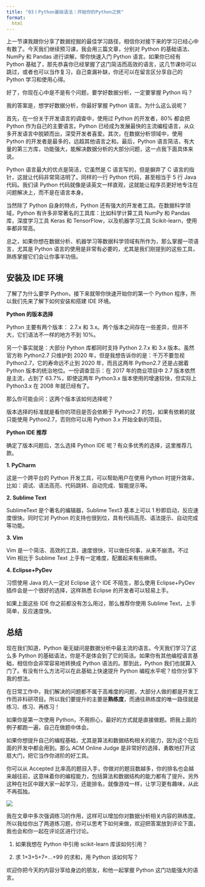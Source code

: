 ```yaml
---
title: "03丨Python基础语法：开始你的Python之旅"
format: 
  html
---
```


上一节课我跟你分享了数据挖掘的最佳学习路径，相信你对接下来的学习已经心中有数了。今天我们继续预习课，我会用三篇文章，分别对 Python 的基础语法、NumPy 和 Pandas 进行讲解，带你快速入门 Python 语言。如果你已经有 Python 基础了，那先恭喜你已经掌握了这门简洁而高效的语言，这几节课你可以跳过，或者也可以当作复习，自己查漏补缺，你还可以在留言区分享自己的 Python 学习和使用心得。

好了，你现在心中是不是有个问题，要学好数据分析，一定要掌握 Python 吗？

我的答案是，想学好数据分析，你最好掌握 Python 语言。为什么这么说呢？

首先，在一份关于开发语言的调查中，使用过 Python 的开发者，80% 都会把 Python 作为自己的主要语言。Python 已经成为发展最快的主流编程语言，从众多开发语言中脱颖而出，深受开发者喜爱。其次，在数据分析领域中，使用 Python 的开发者是最多的，远超其他语言之和。最后，Python 语言简洁，有大量的第三方库，功能强大，能解决数据分析的大部分问题，这一点我下面具体来说。

Python 语言最大的优点是简洁，它虽然是 C 语言写的，但是摒弃了 C 语言的指针，这就让代码非常简洁明了。同样的一行 Python 代码，甚至相当于 5 行 Java 代码。我们读 Python 代码就像是读英文一样直观，这就能让程序员更好地专注在问题解决上，而不是在语言本身。

当然除了 Python 自身的特点，Python 还有强大的开发者工具。在数据科学领域，Python 有许多非常著名的工具库：比如科学计算工具 NumPy 和 Pandas 库，深度学习工具 Keras 和 TensorFlow，以及机器学习工具 Scikit-learn，使用率都非常高。

总之，如果你想在数据分析、机器学习等数据科学领域有所作为，那么掌握一项语言，尤其是 Python 语言的使用是非常有必要的，尤其是我们刚提到的这些工具，熟练掌握它们会让你事半功倍。

## **安装及 IDE 环境**

了解了为什么要学 Python，接下来就带你快速开始你的第一个 Python 程序，所以我们先来了解下如何安装和搭建 IDE 环境。

**Python 的版本选择**

Python 主要有两个版本： 2.7.x 和 3.x。两个版本之间存在一些差异，但并不大，它们语法不一样的地方不到 10%。

另一个事实就是：大部分 Python 库都同时支持 Python 2.7.x 和 3.x 版本。虽然官方称 Python2.7 只维护到 2020 年，但是我想告诉你的是：千万不要忽视 Python2.7，它的寿命远不止到 2020 年，而且这两年 Python2.7 还是占据着 Python 版本的统治地位。一份调查显示：在 2017 年的商业项目中 2.7 版本依然是主流，占到了 63.7%，即使这两年 Python3.x 版本使用的增速较快，但实际上 Python3.x 在 2008 年就已经有了。

那么你可能会问：这两个版本该如何选择呢？

版本选择的标准就是看你的项目是否会依赖于 Python2.7 的包，如果有依赖的就只能使用 Python2.7，否则你可以用 Python 3.x 开始全新的项目。

**Python IDE 推荐**

确定了版本问题后，怎么选择 Python IDE 呢？有众多优秀的选择，这里推荐几款。

**1. PyCharm**

这是一个跨平台的 Python 开发工具，可以帮助用户在使用 Python 时提升效率，比如：调试、语法高亮、代码跳转、自动完成、智能提示等。

**2. Sublime Text**

SublimeText 是个著名的编辑器，Sublime Text3 基本上可以 1 秒即启动，反应速度很快。同时它对 Python 的支持也很到位，具有代码高亮、语法提示、自动完成等功能。

**3. Vim**

Vim 是一个简洁、高效的工具，速度很快，可以做任何事，从来不崩溃。不过 Vim 相比于 Sublime Text 上手有一定难度，配置起来有些麻烦。

**4. Eclipse+PyDev**

习惯使用 Java 的人一定对 Eclipse 这个 IDE 不陌生，那么使用 Eclipse+PyDev 插件会是一个很好的选择，这样熟悉 Eclipse 的开发者可以轻易上手。

如果上面这些 IDE 你之前都没有怎么用过，那么推荐你使用 Sublime Text，上手简单，反应速度快。

## **总结**

现在我们知道，Python 毫无疑问是数据分析中最主流的语言。今天我们学习了这么多 Python 的基础语法，你是不是体会到了它的简洁。如果你有其他编程语言基础，相信你会非常容易地转换成 Python 语法的。那到此，Python 我们也就算入门了。有没有什么方法可以在此基础上快速提升 Python 编程水平呢？给你分享下我的想法。

在日常工作中，我们解决的问题都不属于高难度的问题，大部分人做的都是开发工作而非科研项目。所以我们要提升的主要是**熟练度**，而通往熟练度的唯一路径就是练习、练习、再练习！

如果你是第一次使用 Python，不用担心，最好的方式就是直接做题。把我上面的例子都跑一遍，自己在做题中体会。

如果你想提升自己的编程基础，尤其是算法和数据结构相关的能力，因为这个在后面的开发中都会用到。那么 ACM Online Judge 是非常好的选择，勇敢地打开这扇大门，把它当作你进阶的好工具。

你可以从 Accepted 比率高的题目入手，你做对的题目数越多，你的排名也会越来越往前，这意味着你的编程能力，包括算法和数据结构的能力都有了提升。另外这种在社区中跟大家一起学习，还能排名，就像游戏一样，让学习更有趣味，从此不再孤独。

![](https://static001.geekbang.org/resource/image/b9/9c/b93956302991443d440684d86d16199c.jpg?wh=1142*1986)

我在文章中多次强调练习的作用，这样可以增加你对数据分析相关内容的熟练度。所以我给你出了两道练习题，你可以思考下如何来做，欢迎把答案放到评论下面，我也会和你一起在评论区进行讨论。

1.  如果我想在 Python 中引用 scikit-learn 库该如何引用？

2.  求 1+3+5+7+…+99 的求和，用 Python 该如何写？

欢迎你把今天的内容分享给身边的朋友，和他一起掌握 Python 这门功能强大的语言。
